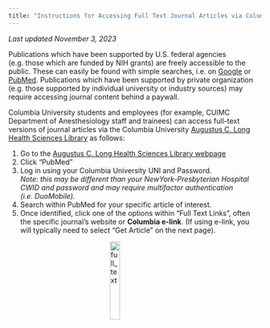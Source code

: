 ```yaml
---
title: "Instructions for Accessing Full Text Journal Articles via Columbia University" 
---
```


_Last updated November 3, 2023_

Publications which have been supported by U.S. federal agencies (e.g. those which are funded by NIH grants) are freely accessible to the public. These can easily be found with simple searches, i.e. on [Google](https://www.google.com/) or [PubMed](https://pubmed.ncbi.nlm.nih.gov/). Publications which have been supported by private organization (e.g. those supported by individual university or industry sources) may require accessing journal content behind a paywall.

Columbia University students and employees (for example, CUIMC Department of Anesthesiology staff and trainees) can access full-text versions of journal articles via the Columbia University [Augustus C. Long Health Sciences Library](https://library.cumc.columbia.edu/) as follows:

1. Go to the [Augustus C. Long Health Sciences Library webpage](https://library.cumc.columbia.edu/)
2. Click "PubMed"
3. Log in using your Columbia University UNI and Password. 
<br>_Note: this may be different than your NewYork-Presbyterian Hospital CWID and password and may require multifactor authentication (i.e. DuoMobile)._</br>
4. Search within PubMed for your specific article of interest.
5. Once identified, click one of the options within "Full Text Links", often the specific journal's website or <b>Columbia e-link</b>. (If using e-link, you will typically need to select "Get Article" on the next page).

<style>
img {
  display: block;
  margin-left: auto;
  margin-right: auto;
}
</style>

<img src="images/full_text_img.jpg" alt="full_text" style="width:20%;">